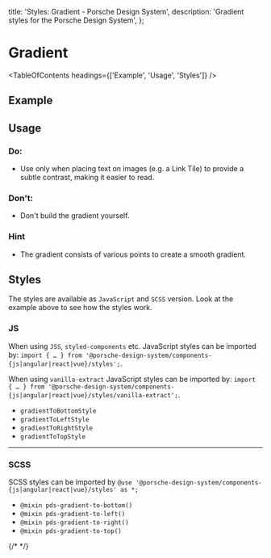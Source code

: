 
  title: 'Styles: Gradient - Porsche Design System',
  description: 'Gradient styles for the Porsche Design System',
};

# Gradient

<TableOfContents headings={['Example', 'Usage', 'Styles']} />

## Example

<ComponentExample
  codeSample={stylesGradientExample}
  disableOpenInStackblitz={true}
  fixedBackgroundColor={themeLightBackgroundBase}
/>

## Usage

### Do:

- Use only when placing text on images (e.g. a Link Tile) to provide a subtle contrast, making it easier to read.

### Don't:

- Don't build the gradient yourself.

### Hint

- The gradient consists of various points to create a smooth gradient.

## Styles

The styles are available as `JavaScript` and `SCSS` version. Look at the example above to see how the styles work.

### JS

When using `JSS`, `styled-components` etc. JavaScript styles can be imported by:
`import { … } from '@porsche-design-system/components-{js|angular|react|vue}/styles';`.

When using `vanilla-extract` JavaScript styles can be imported by:
`import { … } from '@porsche-design-system/components-{js|angular|react|vue}/styles/vanilla-extract';`.

- `gradientToBottomStyle`
- `gradientToLeftStyle`
- `gradientToRightStyle`
- `gradientToTopStyle`

---

### SCSS

SCSS styles can be imported by `@use '@porsche-design-system/components-{js|angular|react|vue}/styles' as *;`

- `@mixin pds-gradient-to-bottom()`
- `@mixin pds-gradient-to-left()`
- `@mixin pds-gradient-to-right()`
- `@mixin pds-gradient-to-top()`

{/\* <script lang="ts"> import Vue from 'vue'; import Component from 'vue-class-component'; import {
getStylesGradientCodeSamples } from '@porsche-design-system/shared'; import { adjustSelectedFramework } from '@/utils';

@Component({ components: { ExampleStylesGradient }, }) export default class Code extends Vue { codeExample =
getStylesGradientCodeSamples();

public mounted(): void { adjustSelectedFramework(this.codeExample); } }

</script> */}
